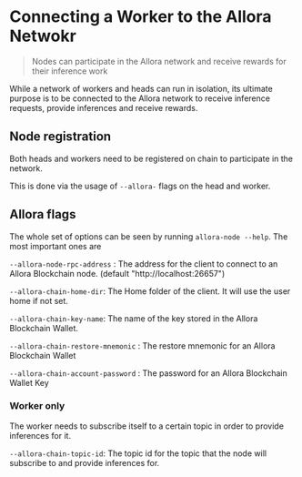 # Connecting a Worker to the Allora Netwokr

> Nodes can participate in the Allora network and receive rewards for their inference work

While a network of workers and heads can run in isolation, its ultimate purpose is to be connected to the Allora network to receive inference requests, provide inferences and receive rewards.

## Node registration

Both heads and workers need to be registered on chain to participate in the network. 

This is done via the usage of `--allora-` flags on the head and worker.

## Allora flags

The whole set of options can be seen by running `allora-node --help`. The most important ones are

`--allora-node-rpc-address` : The address for the client to connect to an Allora Blockchain node. (default "http\://localhost:26657")

`--allora-chain-home-dir`: The Home folder of the client. It will use the user home if not set.

`--allora-chain-key-name`: The name of the key stored in the Allora Blockchain Wallet.

`--allora-chain-restore-mnemonic` : The restore mnemonic for an Allora Blockchain Wallet

`--allora-chain-account-password` :  The password for an Allora Blockchain Wallet Key

### Worker only

The worker needs to subscribe itself to a certain topic in order to provide inferences for it.

`--allora-chain-topic-id`: The topic id for the topic that the node will subscribe to and provide inferences for.
